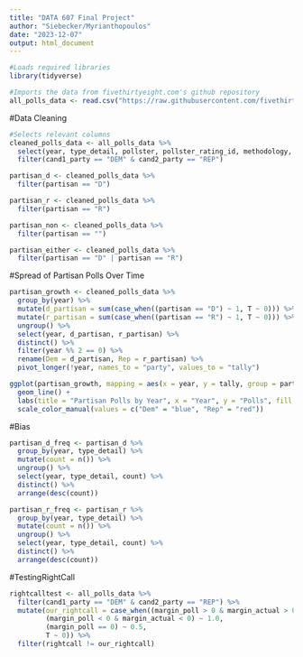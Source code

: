 ```yaml
---
title: "DATA 607 Final Project"
author: "Siebecker/Myrianthopoulos"
date: "2023-12-07"
output: html_document
---
```


```r

#Loads required libraries
library(tidyverse)

#Imports the data from fivethirtyeight.com's github repository
all_polls_data <- read.csv("https://raw.githubusercontent.com/fivethirtyeight/data/master/pollster-ratings/raw-polls.csv")

```

#Data Cleaning

```r

#Selects relevant columns
cleaned_polls_data <- all_polls_data %>%
  select(year, type_detail, pollster, pollster_rating_id, methodology, partisan, polldate, error, bias, rightcall, cand1_party, cand2_party, margin_poll) %>%
  filter(cand1_party == "DEM" & cand2_party == "REP")

partisan_d <- cleaned_polls_data %>%
  filter(partisan == "D")

partisan_r <- cleaned_polls_data %>%
  filter(partisan == "R")

partisan_non <- cleaned_polls_data %>%
  filter(partisan == "")

partisan_either <- cleaned_polls_data %>%
  filter(partisan == "D" | partisan == "R")


```

#Spread of Partisan Polls Over Time

```r

partisan_growth <- cleaned_polls_data %>%
  group_by(year) %>%
  mutate(d_partisan = sum(case_when((partisan == "D") ~ 1, T ~ 0))) %>%
  mutate(r_partisan = sum(case_when((partisan == "R") ~ 1, T ~ 0))) %>%
  ungroup() %>%
  select(year, d_partisan, r_partisan) %>%
  distinct() %>%
  filter(year %% 2 == 0) %>%
  rename(Dem = d_partisan, Rep = r_partisan) %>%
  pivot_longer(!year, names_to = "party", values_to = "tally")

ggplot(partisan_growth, mapping = aes(x = year, y = tally, group = party, color = party)) + 
  geom_line() +
  labs(title = "Partisan Polls by Year", x = "Year", y = "Polls", fill = "Party") +
  scale_color_manual(values = c("Dem" = "blue", "Rep" = "red"))
```

#Bias

```r

partisan_d_freq <- partisan_d %>%
  group_by(year, type_detail) %>%
  mutate(count = n()) %>%
  ungroup() %>%
  select(year, type_detail, count) %>%
  distinct() %>%
  arrange(desc(count))

partisan_r_freq <- partisan_r %>%
  group_by(year, type_detail) %>%
  mutate(count = n()) %>%
  ungroup() %>%
  select(year, type_detail, count) %>%
  distinct() %>%
  arrange(desc(count))

```

#TestingRightCall

```r

rightcalltest <- all_polls_data %>%
  filter(cand1_party == "DEM" & cand2_party == "REP") %>%
  mutate(our_rightcall = case_when((margin_poll > 0 & margin_actual > 0) ~ 1.0,
         (margin_poll < 0 & margin_actual < 0) ~ 1.0,
         (margin_poll == 0) ~ 0.5,
         T ~ 0)) %>%
  filter(rightcall != our_rightcall)
         

```